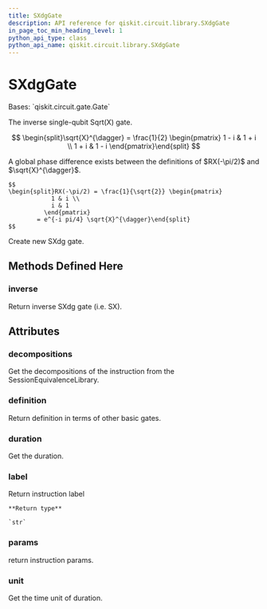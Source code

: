 ```yaml
---
title: SXdgGate
description: API reference for qiskit.circuit.library.SXdgGate
in_page_toc_min_heading_level: 1
python_api_type: class
python_api_name: qiskit.circuit.library.SXdgGate
---
```


# SXdgGate

<Class id="qiskit.circuit.library.SXdgGate" github="https://github.com/qiskit/qiskit/tree/stable/0.18/qiskit/circuit/library/standard_gates/sx.py" signature="SXdgGate(label=None)">
  Bases: `qiskit.circuit.gate.Gate`

  The inverse single-qubit Sqrt(X) gate.

  $$
  \begin{split}\sqrt{X}^{\dagger} = \frac{1}{2} \begin{pmatrix}
          1 - i & 1 + i \\
          1 + i & 1 - i
      \end{pmatrix}\end{split}
  $$

  <Admonition title="Note" type="note">
    A global phase difference exists between the definitions of $RX(-\pi/2)$ and $\sqrt{X}^{\dagger}$.

    $$
    \begin{split}RX(-\pi/2) = \frac{1}{\sqrt{2}} \begin{pmatrix}
                1 & i \\
                i & 1
              \end{pmatrix}
            = e^{-i pi/4} \sqrt{X}^{\dagger}\end{split}
    $$
  </Admonition>

  Create new SXdg gate.

  ## Methods Defined Here

  ### inverse

  <Function id="qiskit.circuit.library.SXdgGate.inverse" name="inverse" signature="SXdgGate.inverse()">
    Return inverse SXdg gate (i.e. SX).
  </Function>

  ## Attributes

  ### decompositions

  <Attribute id="qiskit.circuit.library.SXdgGate.decompositions" name="decompositions">
    Get the decompositions of the instruction from the SessionEquivalenceLibrary.
  </Attribute>

  ### definition

  <Attribute id="qiskit.circuit.library.SXdgGate.definition" name="definition">
    Return definition in terms of other basic gates.
  </Attribute>

  ### duration

  <Attribute id="qiskit.circuit.library.SXdgGate.duration" name="duration">
    Get the duration.
  </Attribute>

  ### label

  <Attribute id="qiskit.circuit.library.SXdgGate.label" name="label">
    Return instruction label

    **Return type**

    `str`
  </Attribute>

  ### params

  <Attribute id="qiskit.circuit.library.SXdgGate.params" name="params">
    return instruction params.
  </Attribute>

  ### unit

  <Attribute id="qiskit.circuit.library.SXdgGate.unit" name="unit">
    Get the time unit of duration.
  </Attribute>
</Class>

